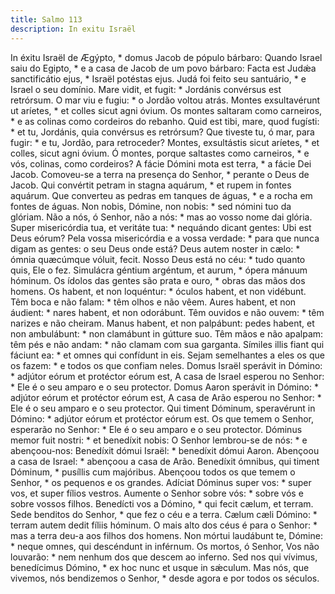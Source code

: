 ```yaml
---
title: Salmo 113
description: In exitu Israël
---
```


<div class="side-by-side not-content">
  <span>In éxitu Israël de Ægýpto, * domus Jacob de pópulo bárbaro:</span>
  <span>
    Quando Israel saiu do Egipto, * e a casa de Jacob de um povo bárbaro:
  </span>
  <span>Facta est Judǽa sanctificátio ejus, * Israël potéstas ejus.</span>
  <span>Judá foi feito seu santuário, * e Israel o seu domínio.</span>
  <span>Mare vidit, et fugit: * Jordánis convérsus est retrórsum.</span>
  <span>O mar viu e fugiu: * o Jordão voltou atrás.</span>
  <span>Montes exsultavérunt ut aríetes, * et colles sicut agni óvium.</span>
  <span>
    Os montes saltaram como carneiros, * e as colinas como cordeiros do rebanho.
  </span>
  <span>
    Quid est tibi, mare, quod fugísti: * et tu, Jordánis, quia convérsus es
    retrórsum?
  </span>
  <span>
    Que tiveste tu, ó mar, para fugir: * e tu, Jordão, para retroceder?
  </span>
  <span>Montes, exsultástis sicut aríetes, * et colles, sicut agni óvium.</span>
  <span>
    Ó montes, porque saltastes como carneiros, * e vós, colinas, como cordeiros?
  </span>
  <span>A fácie Dómini mota est terra, * a fácie Dei Jacob.</span>
  <span>
    Comoveu-se a terra na presença do Senhor, * perante o Deus de Jacob.
  </span>
  <span>
    Qui convértit petram in stagna aquárum, * et rupem in fontes aquárum.
  </span>
  <span>
    Que converteu as pedras em tanques de águas, * e a rocha em fontes de águas.
  </span>
  <span>Non nobis, Dómine, non nobis: * sed nómini tuo da glóriam.</span>
  <span>Não a nós, ó Senhor, não a nós: * mas ao vosso nome dai glória.</span>
  <span>
    Super misericórdia tua, et veritáte tua: * nequándo dicant gentes: Ubi est
    Deus eórum?
  </span>
  <span>
    Pela vossa misericórdia e a vossa verdade: * para que nunca digam as gentes:
    o seu Deus onde está?
  </span>
  <span>Deus autem noster in cælo: * ómnia quæcúmque vóluit, fecit.</span>
  <span>Nosso Deus está no céu: * tudo quanto quis, Ele o fez.</span>
  <span>Simulácra géntium argéntum, et aurum, * ópera mánuum hóminum.</span>
  <span>
    Os ídolos das gentes são prata e ouro, * obras das mãos dos homens.
  </span>
  <span>Os habent, et non loquéntur: * óculos habent, et non vidébunt.</span>
  <span>Têm boca e não falam: * têm olhos e não vêem.</span>
  <span>Aures habent, et non áudient: * nares habent, et non odorábunt.</span>
  <span>Têm ouvidos e não ouvem: * têm narizes e não cheiram.</span>
  <span>
    Manus habent, et non palpábunt: pedes habent, et non ambulábunt: * non
    clamábunt in gútture suo.
  </span>
  <span>
    Têm mãos e não apalpam: têm pés e não andam: * não clamam com sua garganta.
  </span>
  <span>
    Símiles illis fiant qui fáciunt ea: * et omnes qui confídunt in eis.
  </span>
  <span>
    Sejam semelhantes a eles os que os fazem: * e todos os que confiam neles.
  </span>
  <span>
    Domus Israël sperávit in Dómino: * adjútor eórum et protéctor eórum est,
  </span>
  <span>
    A casa de Israel esperou no Senhor: * Ele é o seu amparo e o seu protector.
  </span>
  <span>
    Domus Aaron sperávit in Dómino: * adjútor eórum et protéctor eórum est,
  </span>
  <span>
    A casa de Arão esperou no Senhor: * Ele é o seu amparo e o seu protector.
  </span>
  <span>
    Qui timent Dóminum, speravérunt in Dómino: * adjútor eórum et protéctor
    eórum est.
  </span>
  <span>
    Os que temem o Senhor, esperarão no Senhor: * Ele é o seu amparo e o seu
    protector.
  </span>
  <span>Dóminus memor fuit nostri: * et benedíxit nobis:</span>
  <span>O Senhor lembrou-se de nós: * e abençoou-nos:</span>
  <span>Benedíxit dómui Israël: * benedíxit dómui Aaron.</span>
  <span>Abençoou a casa de Israel: * abençoou a casa de Arão.</span>
  <span>Benedíxit ómnibus, qui timent Dóminum, * pusíllis cum majóribus.</span>
  <span>Abençoou todos os que temem o Senhor, * os pequenos e os grandes.</span>
  <span>Adíciat Dóminus super vos: * super vos, et super fílios vestros.</span>
  <span>Aumente o Senhor sobre vós: * sobre vós e sobre vossos filhos.</span>
  <span>Benedícti vos a Dómino, * qui fecit cælum, et terram.</span>
  <span>Sede benditos do Senhor, * que fez o céu e a terra.</span>
  <span>Cælum cæli Dómino: * terram autem dedit fíliis hóminum.</span>
  <span>
    O mais alto dos céus é para o Senhor: * mas a terra deu-a aos filhos dos
    homens.
  </span>
  <span>
    Non mórtui laudábunt te, Dómine: * neque omnes, qui descéndunt in inférnum.
  </span>
  <span>
    Os mortos, ó Senhor, Vos não louvarão: * nem nenhum dos que descem ao
    inferno.
  </span>
  <span>
    Sed nos qui vívimus, benedícimus Dómino, * ex hoc nunc et usque in sǽculum.
  </span>
  <span>
    Mas nós, que vivemos, nós bendizemos o Senhor, * desde agora e por todos os
    séculos.
  </span>
</div>
